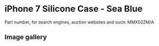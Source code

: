 # iPhone 7 Silicone Case - Sea Blue

Part number, for search engines, auction websites and such: MMX02ZM/A

## Image gallery

<div style={{ width: "768px" }}>
  <GalleryComponent
    images={[
      {
        original: "/everysource/MMX02",
        thumbnail: "/everypreview/MMX02",
      },
      {
        original: "/everysource/MMX02_AV1_GOLD",
        thumbnail: "/everypreview/MMX02_AV1_GOLD",
      },
      {
        original: "/everysource/MMX02_AV1_JET_BLACK",
        thumbnail: "/everypreview/MMX02_AV1_JET_BLACK",
      },
      {
        original: "/everysource/MMX02_AV1_RED",
        thumbnail: "/everypreview/MMX02_AV1_RED",
      },
      {
        original: "/everysource/MMX02_AV1_SILVER",
        thumbnail: "/everypreview/MMX02_AV1_SILVER",
      },
      {
        original: "/everysource/MMX02_AV2",
        thumbnail: "/everypreview/MMX02_AV2",
      }
    ]}
  />
</div>